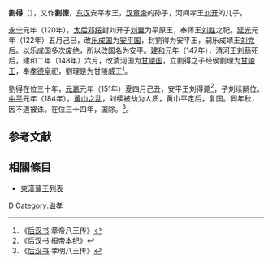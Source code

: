 {{Refimprove|time=2021-12-21T04:55:55+00:00}}
'''劉得'''（{{bd|？||151年|catIdx=L}}），又作'''劉德'''，[[东汉|东汉]]安平孝王，[[汉章帝|汉章帝]]的孙子，河间孝王[[刘开|刘开]]的儿子。

[[永宁_(东汉)|永宁]]元年（120年），[[太后|太后]][[邓绥|邓绥]]封刘开子[[刘翼|刘翼]]为平原王，奉怀王[[劉勝_(平原王)|刘胜]]之祀。[[延光|延光]]元年（122年）五月己巳，改[[乐成国|乐成国]]为[[安平国|安平国]]，封劉得为安平王，嗣乐成靖王[[刘党|刘党]]后。以乐成国多次废绝，所以改国名为安平。[[建和_(东汉)|建和]]元年（147年），清河王[[刘蒜|刘蒜]]死后，建和二年（148年）六月，改清河国为[[甘陵国|甘陵国]]，立劉得之子经侯劉理为[[甘陵王|甘陵王]]，奉[[刘庆_(东汉)|孝德皇]]祀，劉理是为甘陵威王<ref>《[[后汉书|后汉书]]·章帝八王传》</ref>。

劉得在位三十年，[[元嘉_(东汉)|元嘉]]元年（151年）夏四月己丑，安平王刘得薨<ref>《后汉书·桓帝本纪》</ref>，子刘续嗣位。[[中平|中平]]元年（184年），[[黄巾之乱|黄巾之乱]]，刘续被劫为人质，黄巾平定后，复国。同年秋，因不道被诛。在位三十四年，国除。<ref>《[[后汉书|后汉书]]·孝明八王传》</ref>。

==参考文献==
{{reflist}}

==相關條目==
*[[東漢藩王列表|東漢藩王列表]]

{{DEFAULTSORT:L}}
[[Category:东汉诸侯王|D]]
[[Category:谥孝|Category:谥孝]]